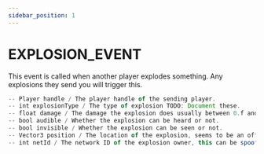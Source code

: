 ```yaml
---
sidebar_position: 1
---
```


# EXPLOSION_EVENT

This event is called when another player explodes something. Any explosions they send you will trigger this.

```jsx title="Parameters"
-- Player handle / The player handle of the sending player.
-- int explosionType / The type of explosion TODO: Document these.
-- float damage / The damage the explosion does usually between 0.f and 5.float
-- bool audible / Whether the explosion can be heard or not.
-- bool invisible / Whether the explosion can be seen or not.
-- Vector3 position / The location of the explosion, seems to be an offset when the player's in a car?
-- int netId / The network ID of the explosion owner, this can be spoofed (ex: blame player)



```
